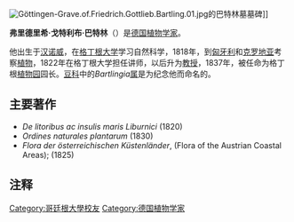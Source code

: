 {{植物命名人|Bartl.|弗里德里希·戈特利布·巴特林}}

[[File:Göttingen-Grave.of.Friedrich.Gottlieb.Bartling.01.jpg|right]]的巴特林墓墓碑]]

'''弗里德里希·戈特利布·巴特林'''（{{lang-de|'''Friedrich Gottlieb Bartling'''}}）{{BD|1798年|12月9日|1875年|11月20日|Bartling}}是[[德国|德国]][[植物学家|植物学家]]。

他出生于[[汉诺威|汉诺威]]，在[[格丁根大学|格丁根大学]]学习自然科学，1818年，到[[匈牙利|匈牙利]]和[[克罗地亚|克罗地亚]]考察[[植物|植物]]，1822年在格丁根大学担任讲师，以后升为[[教授|教授]]，1837年，被任命为格丁根[[植物园|植物园]]园长。[[豆科|豆科]]中的''Bartlingia''[[属|属]]是为纪念他而命名的。

== 主要著作 ==
* ''De litoribus ac insulis maris Liburnici'' (1820) 
* ''Ordines naturales plantarum'' (1830) 
* ''Flora der österreichischen Küstenländer'', (Flora of the Austrian Coastal Areas); (1825)

== 注释 ==
{{reflist}}

{{DEFAULTSORT:Bartling, Friedrich Gottlieb}}
[[Category:哥廷根大學校友|Category:哥廷根大學校友]]
[[Category:德国植物学家|Category:德国植物学家]]